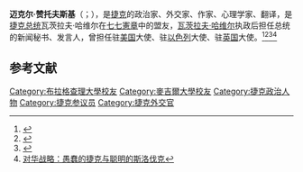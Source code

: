 '''迈克尔·赞托夫斯基'''（{{lang-cs|Michael Žantovský}}；{{bd|1949年|1月3日||catidx=M}}），是[[捷克|捷克]]的政治家、外交家、作家、心理学家、翻译，是[[捷克总统|捷克总统]]瓦茨拉夫·哈维尔在[[七七憲章|七七憲章]]中的盟友，[[瓦茨拉夫·哈维尔|瓦茨拉夫·哈维尔]]执政后担任总统的新闻秘书、发言人，曾担任驻[[美国|美国]]大使、驻[[以色列|以色列]]大使、驻[[英国|英国]]大使。<ref>{{Cite web |url=https://www.thestandnews.com/politics/%E6%9A%B4%E6%94%BF%E4%B9%8B%E8%AA%B2-1-%E5%B0%88%E8%A8%AA%E5%93%88%E7%B6%AD%E7%88%BE%E5%82%B3%E8%A8%98%E4%BD%9C%E8%80%85-%E5%85%B1%E7%94%A2%E6%8D%B7%E5%85%8B%E7%B5%A6%E9%A6%99%E6%B8%AF%E4%BA%BA%E7%9A%84%E5%95%9F%E7%A4%BA-%E6%B4%BB%E5%BE%97%E7%A3%8A%E8%90%BD-%E5%B0%B1%E6%98%AF%E5%B0%8D%E6%8A%97%E6%A5%B5%E6%AC%8A/ |title=【暴政之課．1】專訪哈維爾傳記作者　共產捷克給香港人的啟示：活得磊落，就是對抗極權 |access-date=2020-12-22 |archive-date=2020-11-25 |archive-url=https://web.archive.org/web/20201125123731/https://www.thestandnews.com/politics/%E6%9A%B4%E6%94%BF%E4%B9%8B%E8%AA%B2-1-%E5%B0%88%E8%A8%AA%E5%93%88%E7%B6%AD%E7%88%BE%E5%82%B3%E8%A8%98%E4%BD%9C%E8%80%85-%E5%85%B1%E7%94%A2%E6%8D%B7%E5%85%8B%E7%B5%A6%E9%A6%99%E6%B8%AF%E4%BA%BA%E7%9A%84%E5%95%9F%E7%A4%BA-%E6%B4%BB%E5%BE%97%E7%A3%8A%E8%90%BD-%E5%B0%B1%E6%98%AF%E5%B0%8D%E6%8A%97%E6%A5%B5%E6%AC%8A/ |dead-url=no }}</ref><ref>{{Cite web |url=https://www.cevroinstitut.cz/cs/pedagog/mgr-michael-zantovsky/ |title=Mgr. Michael Žantovský - Vysoká škola CEVRO INSTITUT |access-date=2020-12-22 |archive-date=2021-01-22 |archive-url=https://web.archive.org/web/20210122055400/https://www.cevroinstitut.cz/cs/pedagog/mgr-michael-zantovsky/ |dead-url=no }}</ref><ref>{{Cite web |url=https://www.aspeninstitutece.org/people-profile/michael-zantovsky/ |title=Michael Žantovský - Aspen Institute Central Europe |access-date=2020-12-22 |archive-date=2020-12-16 |archive-url=https://web.archive.org/web/20201216122633/https://www.aspeninstitutece.org/people-profile/michael-zantovsky/ |dead-url=no }}</ref><ref>[https://www.thepaper.cn/newsDetail_forward_9009694 对华战略：愚蠢的捷克与聪明的斯洛伐克]</ref>

== 参考文献 ==
{{Reflist}}

[[Category:布拉格查理大學校友|Category:布拉格查理大學校友]]
[[Category:麥吉爾大學校友|Category:麥吉爾大學校友]]
[[Category:捷克政治人物|Category:捷克政治人物]]
[[Category:捷克参议员|Category:捷克参议员]]
[[Category:捷克外交官|Category:捷克外交官]]